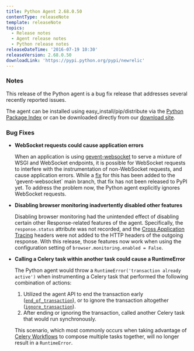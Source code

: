 ```yaml
---
title: Python Agent 2.68.0.50
contentType: releaseNote
template: releaseNote
topics:
  - Release notes
  - Agent release notes
  - Python release notes
releaseDateTime: '2016-07-19 10:30'
releaseVersion: 2.68.0.50
downloadLink: 'https://pypi.python.org/pypi/newrelic'
---
```


### Notes

This release of the Python agent is a bug fix release that addresses several recently reported issues.

The agent can be installed using easy_install/pip/distribute via the [Python Package Index](https://pypi.python.org/pypi/newrelic) or can be downloaded directly from our [download site](http://download.newrelic.com/python_agent/release/).

### Bug Fixes

* **WebSocket requests could cause application errors**

  When an application is using [gevent-websocket](https://pypi.python.org/pypi/gevent-websocket/) to serve a mixture of WSGI and WebSocket endpoints, it is possible for WebSocket requests to interfere with the instrumentation of non-WebSocket requests, and cause application errors. While a [fix](https://bitbucket.org/noppo/gevent-websocket/commits/0df192940acd288e8a8f6d2dd30329a3381c90f1) for this has been added to the 'gevent-websocket\` main branch, that fix has not been released to PyPI yet. To address the problem now, the Python agent explicitly ignores WebSocket requests.
* **Disabling browser monitoring inadvertently disabled other features**

  Disabling browser monitoring had the unintended effect of disabling certain other Response-related features of the agent. Specifically, the `response.status` attribute was not recorded, and the [Cross Application Tracing](https://docs.newrelic.com/docs/apm/transactions/cross-application-traces/cross-application-tracing) headers were not added to the HTTP headers of the outgoing response. With this release, those features now work when using the configuration setting of `browser.monitoring.enabled = False`.
* **Calling a Celery task within another task could cause a RuntimeError**

  The Python agent would throw a `RuntimeError('transaction already active')` when instrumenting a Celery task that performed the following combination of actions:

  1. Utilized the agent API to end the transaction early ([`end_of_transaction`](https://docs.newrelic.com/docs/agents/python-agent/customization-extension/python-transaction-api#end_of_transaction)), or to ignore the transaction altogether ([`ignore_transaction`](https://docs.newrelic.com/docs/agents/python-agent/customization-extension/python-transaction-api#ignore_transaction)).
  2. After ending or ignoring the transaction, called another Celery task that would run synchronously.

  This scenario, which most commonly occurs when taking advantage of [Celery Workflows](http://docs.celeryproject.org/en/latest/userguide/canvas.html) to compose multiple tasks together, will no longer result in a `RuntimeError`.
